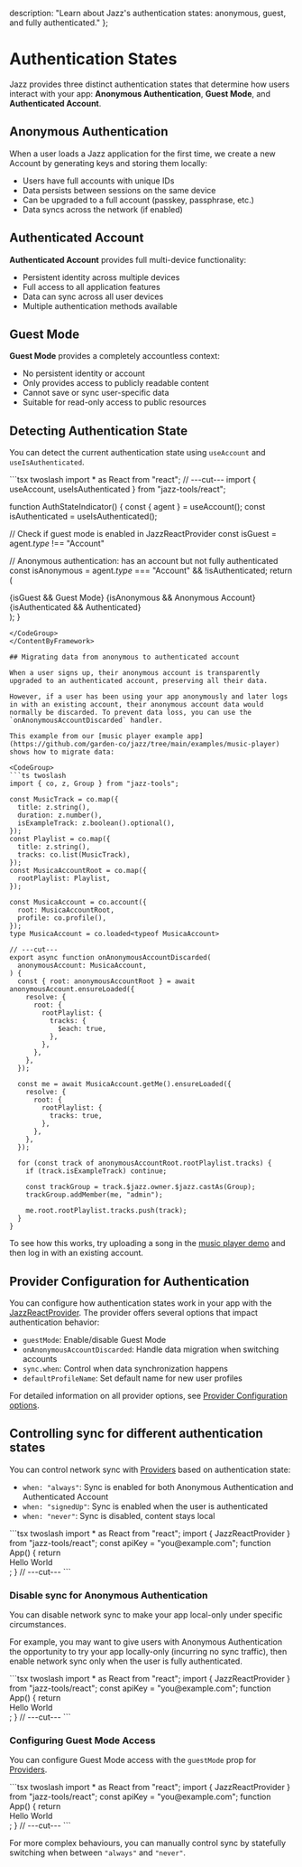   description: "Learn about Jazz's authentication states: anonymous, guest, and fully authenticated."
};


# Authentication States

Jazz provides three distinct authentication states that determine how users interact with your app: **Anonymous Authentication**, **Guest Mode**, and **Authenticated Account**.

## Anonymous Authentication

When a user loads a Jazz application for the first time, we create a new Account by generating keys and storing them locally:

- Users have full accounts with unique IDs
- Data persists between sessions on the same device
- Can be upgraded to a full account (passkey, passphrase, etc.)
- Data syncs across the network (if enabled)

## Authenticated Account

**Authenticated Account** provides full multi-device functionality:

- Persistent identity across multiple devices
- Full access to all application features
- Data can sync across all user devices
- Multiple authentication methods available

## Guest Mode

**Guest Mode** provides a completely accountless context:

- No persistent identity or account
- Only provides access to publicly readable content
- Cannot save or sync user-specific data
- Suitable for read-only access to public resources

## Detecting Authentication State

You can detect the current authentication state using `useAccount` and `useIsAuthenticated`.

<ContentByFramework framework="react">
<CodeGroup>
```tsx twoslash
import * as React from "react";
// ---cut---
import { useAccount, useIsAuthenticated } from "jazz-tools/react";

function AuthStateIndicator() {
  const { agent } = useAccount();
  const isAuthenticated = useIsAuthenticated();

  // Check if guest mode is enabled in JazzReactProvider
  const isGuest = agent.$type$ !== "Account"

  // Anonymous authentication: has an account but not fully authenticated
  const isAnonymous = agent.$type$ === "Account" && !isAuthenticated;
  return (
    <div>
      {isGuest && <span>Guest Mode</span>}
      {isAnonymous && <span>Anonymous Account</span>}
      {isAuthenticated && <span>Authenticated</span>}
    </div>
  );
}
```
</CodeGroup>
</ContentByFramework>

## Migrating data from anonymous to authenticated account

When a user signs up, their anonymous account is transparently upgraded to an authenticated account, preserving all their data.

However, if a user has been using your app anonymously and later logs in with an existing account, their anonymous account data would normally be discarded. To prevent data loss, you can use the `onAnonymousAccountDiscarded` handler.

This example from our [music player example app](https://github.com/garden-co/jazz/tree/main/examples/music-player) shows how to migrate data:

<CodeGroup>
```ts twoslash
import { co, z, Group } from "jazz-tools";

const MusicTrack = co.map({
  title: z.string(),
  duration: z.number(),
  isExampleTrack: z.boolean().optional(),
});
const Playlist = co.map({
  title: z.string(),
  tracks: co.list(MusicTrack),
});
const MusicaAccountRoot = co.map({
  rootPlaylist: Playlist,
});

const MusicaAccount = co.account({
  root: MusicaAccountRoot,
  profile: co.profile(),
});
type MusicaAccount = co.loaded<typeof MusicaAccount>

// ---cut---
export async function onAnonymousAccountDiscarded(
  anonymousAccount: MusicaAccount,
) {
  const { root: anonymousAccountRoot } = await anonymousAccount.ensureLoaded({
    resolve: {
      root: {
        rootPlaylist: {
          tracks: {
            $each: true,
          },
        },
      },
    },
  });

  const me = await MusicaAccount.getMe().ensureLoaded({
    resolve: {
      root: {
        rootPlaylist: {
          tracks: true,
        },
      },
    },
  });

  for (const track of anonymousAccountRoot.rootPlaylist.tracks) {
    if (track.isExampleTrack) continue;

    const trackGroup = track.$jazz.owner.$jazz.castAs(Group);
    trackGroup.addMember(me, "admin");

    me.root.rootPlaylist.tracks.push(track);
  }
}
```
</CodeGroup>

To see how this works, try uploading a song in the [music player demo](https://music.demo.jazz.tools/) and then log in with an existing account.

## Provider Configuration for Authentication

You can configure how authentication states work in your app with the [JazzReactProvider](/docs/project-setup/providers/). The provider offers several options that impact authentication behavior:

- `guestMode`: Enable/disable Guest Mode
- `onAnonymousAccountDiscarded`: Handle data migration when switching accounts
- `sync.when`: Control when data synchronization happens
- `defaultProfileName`: Set default name for new user profiles

For detailed information on all provider options, see [Provider Configuration options](/docs/project-setup/providers/#additional-options).

## Controlling sync for different authentication states

You can control network sync with [Providers](/docs/project-setup/providers/) based on authentication state:

- `when: "always"`: Sync is enabled for both Anonymous Authentication and Authenticated Account
- `when: "signedUp"`: Sync is enabled when the user is authenticated
- `when: "never"`: Sync is disabled, content stays local

<ContentByFramework framework="react">
<CodeGroup>
```tsx twoslash
import * as React from "react";
import { JazzReactProvider } from "jazz-tools/react";
const apiKey = "you@example.com";
function App() {
  return <div>Hello World</div>;
}
// ---cut---
<JazzReactProvider
  sync={{
    peer: `wss://cloud.jazz.tools/?key=${apiKey}`,
     // Controls when sync is enabled for
     // both Anonymous Authentication and Authenticated Account
    when: "always", // or "signedUp" or "never"
  }}
>
  <App />
</JazzReactProvider>
```
</CodeGroup>
</ContentByFramework>

### Disable sync for Anonymous Authentication

You can disable network sync to make your app local-only under specific circumstances.

For example, you may want to give users with Anonymous Authentication the opportunity to try your app locally-only (incurring no sync traffic), then enable network sync only when the user is fully authenticated.

<ContentByFramework framework="react">
<CodeGroup>
```tsx twoslash
import * as React from "react";
import { JazzReactProvider } from "jazz-tools/react";
const apiKey = "you@example.com";
function App() {
  return <div>Hello World</div>;
}
// ---cut---
<JazzReactProvider
  sync={{
    peer: `wss://cloud.jazz.tools/?key=${apiKey}`,
     // This makes the app work in local mode when using Anonymous Authentication
    when: "signedUp",
  }}
>
  <App />
</JazzReactProvider>
```
</CodeGroup>
</ContentByFramework>

### Configuring Guest Mode Access

You can configure Guest Mode access with the `guestMode` prop for [Providers](/docs/project-setup/providers/).

<ContentByFramework framework="react">
<CodeGroup>
```tsx twoslash
import * as React from "react";
import { JazzReactProvider } from "jazz-tools/react";
const apiKey = "you@example.com";
function App() {
  return <div>Hello World</div>;
}
// ---cut---
<JazzReactProvider
  // Enable Guest Mode for public content
  guestMode={true}
  sync={{
    peer: `wss://cloud.jazz.tools/?key=${apiKey}`,
    // Only sync for authenticated users
    when: "signedUp",
  }}
>
  <App />
</JazzReactProvider>
```
</CodeGroup>
</ContentByFramework>

For more complex behaviours, you can manually control sync by statefully switching when between `"always"` and `"never"`.

